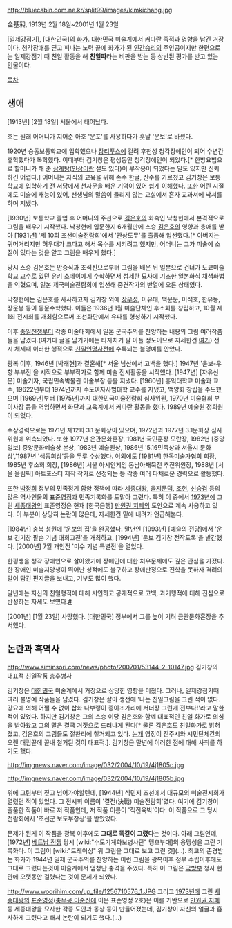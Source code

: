 http://bluecabin.com.ne.kr/split99/images/kimkichang.jpg

金基昶, 1913년 2월 18일~2001년 1월 23일

[일제강점기], [대한민국]의 [[화가]]. 대한민국 미술계에서 커다란 족적과 영향을 남긴 거장이다. 
청각장애를 딛고 피나는 노력 끝에 화가가 된 [[인간승리]]의 주인공이지만 한편으로는 일제강점기 때 친일 활동을 해 '''친일파'''라는 비판을 받는 등 상반된 평가를 받고 있는 인물이다.

[[목차]]

== 생애 ==
[1913년] [2월 18일] 서울에서 태어났다. 

호는 원래 어머니가 지어준 아호 '운포'를 사용하다가 훗날 '운보'로 바꿨다. 

1920년 승동보통학교에 입학했으나 [[장티푸스]]에 걸려 후천성 청각장애인이 되어 수년간 휴학했다가 복학했다. 이때부터 김기창은 평생동안 청각장애인이 되었다.[* 한방요법으로 할머니가 해 준 [[삼계탕]]([[인삼]]이란 설도 있다)이 부작용이 되었다는 말도 있지만 신뢰하긴 어렵다.] 어머니는 자식의 교육을 위해 손수 한글, 산수를 가르쳤고 김기창은 보통학교에 입학하기 전 서당에서 천자문을 배운 기억이 있어 쉽게 이해했다. 또한 어린 시절에도 미술에 재능이 있어, 선생님의 말씀이 들리지 않는 교실에서 혼자 교과서에 낙서를 하며 지냈다.

[1930년] 보통학교 졸업 후 어머니의 주선으로 [[김은호]]의 화숙인 낙청현에서 본격적으로 그림을 배우기 시작했다. 낙청현에 입문한지 6개월만에 스승 [[김은호]]의 영향과 총애를 받아 [1931년] '제 10회 조선미술전람회'에서 '관상도무'를 출품해 입선했다.[* 아버지는 귀머거리지만 허우대가 크다고 해서 목수를 시키려고 했지만, 어머니는 그가 미술에 소질이 있다는 것을 알고 그림을 배우게 했다.] 

당시 스승 김은호는 안증식과 조석진으로부터 그림을 배운 뒤 일본으로 건너가 도쿄미술학교 교수로 있던 유키 소메이에게 수학하면서 섬세한 묘사에 기초한 일본화식 채색화법을 익혔으며, 일본 제국미술전람회에 입선해 중견작가의 반열에 오른 상태였다.

낙청현에는 김은호를 사사하고자 김기창 외에 [[장우성]], 이유태, 백윤문, 이석호, 한유동, 장운봉 등이 동문수학했다. 이들은 1936년 1월 미술단체인 후소회를 창립하고, 10월 제1회 전시회를 개최함으로써 조선화단에서 유파를 형성하기 시작했다.

이후 [[중일전쟁]]부터 각종 미술대회에서 일본 군국주의를 찬양하는 내용의 그림 여러작품들을 남겼다.(여기다 글을 남기기에는 타자치기 팔 아플 정도이므로 자세한건 [http://bluecabin.com.ne.kr/split99/kkc3364.htm 여기]) 전시 체제때 이러한 행적으로 [[친일인명사전]]에 수록되는 불명예를 안았다.

광복 이후, 1946년 [박래현]과 결혼해[* 서울 남산에서 고백을 했다.] 1947년 '운보-우향 부부전'을 시작으로 부부작가로 함께 미술 전시활동을 시작했다. [1947년] [자유신문] 미술기자, 국립민속박물관 미술부장 등을 지냈다. [1960년] 홍익대학교 미술과 교수, 19622년부터 1974년까지 수도여자사범대학 교수를 지냈고, 백양회 창립을 주도했으며 [1969년]부터 [1975년]까지 대한민국미술전람회 심사위원, 1970년 미술협회 부이사장 등을 역임하면서 화단과 교육계에서 커다란 활동을 했다. 1989년 예술원 정회원이 되었다.

수상경력으로는 1971년 제12회 3.1 문화상이 있으며, 1972년과 1977년 3.1문화상 심사위원에 위촉되었다. 또한 1977년 은관문화훈장, 1981년 국민훈장 모란장, 1982년 [중앙일보] 중앙문화예술상 본상, 1983년 예술원상, 1986년 '5.16민족상과 서울시 문화상','1987년 '색동회상'등을 두루 수상했다. 이외에도 [1981년] 한독미술가협회 회장, 1985년 후소회 회장, [1986년] 서울 아시안게임 동남아채묵전 추진위원장, 1988년 [서울 올림픽] 아트포스터 제작 작가로 선정되는 등 각종 여러 다채로운 경력으로 활동했다.

또한 [[박정희]] 정부의 민족정기 함양 정책에 따라 [[세종대왕]], [[을지문덕]], [[조헌]], [[신숭겸]] 등의 많은 역사인물의 [[표준영정]]과 민족기록화를 도맡아 그렸다. 특히 이 중에서 [[1973년]]에 그린 [[세종대왕]]의 표준영정은 현재 [한국은행] [[만원권 지폐]]의 도안으로 계속 사용하고 있다. 이 부분이 상당히 논란이 많은데, 자세한건 밑에 내려가 언급해본다.

[1984년] 충북 청원에 '운보의 집'을 완공했다. 말년인 [1993년] [예술의 전당]에서 '운보 김기창 팔순 기념 대회고전'을 개최하고, [1994년] '운보 김기창 전작도록'을 발간했다. [2000년] 7월 개인전 '미수 기념 특별전'을 열었다.

한평생을 청각 장애인으로 살아왔기에 장애인에 대한 처우문제에도 깊은 관심을 가졌다. 한 장애인 미술지망생이 뛰어난 성적에도 불구하고 장애판정으로 진학을 못하자 격려의 말이 담긴 편지글을 보내고, 기부도 많이 했다.

말년에는 자신의 친일행적에 대해 시인하고 공개적으로 고백, 과거행적에 대해 진심으로 반성하는 자세도 보였다.[http://dna.naver.com/viewer/index.nhn?articleId=1993070200099131015&editNo=15&printCount=1&publishDate=1993-07-02&officeId=00009&pageNo=31&printNo=8462&publishType=00010 #]

[2001년] [1월 23일] 사망했다. [대한민국] 정부에서 그를 높이 기려 금관문화훈장을 추서했다.

== 논란과 흑역사 ==
http://www.siminsori.com/news/photo/200701/53144-2-10147.jpg
김기창의 대표적 친일작품 총후병사

김기창은 [[대한민국]] 미술계에서 거장으로 상당한 영향을 미쳤다. 그러나, 일제강점기때 여러 불명예 작품들을 남겼다. 김기창은 살아 생전에 '나는 친일그림을 그린 적이 없다. 강요에 의해 어쩔 수 없이 삽화 나부랭이 종이조가리에 서너장 그린게 전부다!'라고 말한 적이 있었다. 하지만 김기창은 그의 스승 이당 김은호와 함꼐 대표적인 친일 화가로 의심을 받아왔고 그의 말은 결국 거짓으로 드러나게 된다[* 물론 김은호도 친일화가로 밝혀졌고, 김은호의 그림들도 절찬리에 철거되고 있다. [[논개]] 영정이 진주시와 시민단체간의 오랜 대립끝에 끝내 철거된 것이 대표적.]. 김기창은 말년에 이러한 점에 대해 사죄를 하기도 했다.

http://imgnews.naver.com/image/032/2004/10/19/4j1805c.jpg

http://imgnews.naver.com/image/032/2004/10/19/4j1805b.jpg

위에 그림부터 짚고 넘어가야할텐데, [1944년] 식민지 조선에서 대규모의 미술전시회가 열렸던 적이 있었다. 그 전시회 이름이 '결전(決戰) 미술전람회'였다. 여기에 김기창이 출품한 작품이 바로 저 작품인데, 저 작품 이름이 '적진육박'이다. 이 작품으로 그 당시 전람회에서 '조선군 보도부장상'을 받았었다. 

문제가 된게 이 작품을 광복 이후에도 '''그대로 똑같이 그렸다'''는 것이다. 아래 그림인데, [1972년] [[베트남 전쟁]] 당시 [wiki:"수도기계화보병사단" 맹호부대]의 용맹성을 그린 기록화다. 이 그림이 [wiki:"트레이싱" 위 그림을 그대로 보고 그린 것](…). 최고의 존경받는 화가가 1944년 일제 군국주의를 찬양하는 이런 그림을 광복이후 정부 수립이후에도 그대로 그렸다는것이 미술계에서 엄청난 충격을 주었다. 특히 이 그림은 [[국방부]] 청사 현관에 오랫동안 걸렸다는 것이 문제가 되었다.

http://www.woorihim.com/up_file/1256710576_1.JPG
그리고 [[1973년]]에 그린 [[세종대왕]]의 [[표준영정]]([[충무공 이순신]]에 이은 표준영정 2호)은 이를 기반으로 [[만원권 지폐]] 등 세종대왕을 묘사한 각종 도안과 동상 등이 만들어졌는데, 김기창이 자신의 얼굴과 흡사하게 그렸다고 해서 논란이 되기도 했다.(...) 
